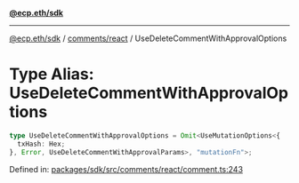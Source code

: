 [**@ecp.eth/sdk**](../../../index.mdx)

***

[@ecp.eth/sdk](/sdk-reference/index.mdx) / [comments/react](/sdk-reference/comments/react/index.mdx) / UseDeleteCommentWithApprovalOptions

# Type Alias: UseDeleteCommentWithApprovalOptions

```ts
type UseDeleteCommentWithApprovalOptions = Omit<UseMutationOptions<{
  txHash: Hex;
}, Error, UseDeleteCommentWithApprovalParams>, "mutationFn">;
```

Defined in: [packages/sdk/src/comments/react/comment.ts:243](https://github.com/ecp-eth/comments-monorepo/blob/main/packages/sdk/src/comments/react/comment.ts#L243)
